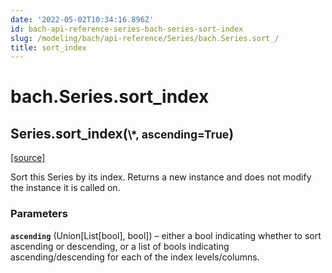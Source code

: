 ```yaml
---
date: '2022-05-02T10:34:16.896Z'
id: bach-api-reference-series-bach-series-sort-index
slug: /modeling/bach/api-reference/Series/bach.Series.sort_/
title: sort_index
---
```


# bach.Series.sort_index

<div class="method">

<h2 class="signature-method"><span class="additional-name">Series.</span><span class="name">sort_index(</span><small class="parameter-list"><span class="parameter" id="*">\*</span>, <span class="parameter" id="ascending">ascending=True</span></small>)</h2>


&#8203;<span class="view-source">[[source]](https://github.com/objectiv/objectiv-analytics/blob/main/bach/bach/series/series.py)</span>

<div class="content">

Sort this Series by its index.
Returns a new instance and does not modify the instance it is called on.


### Parameters

**`ascending`** (Union[List[bool], bool]) – either a bool indicating whether to sort ascending or descending, or a list of
bools indicating ascending/descending for each of the index levels/columns.



</div>

</div>
